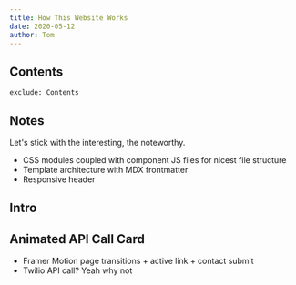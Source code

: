 ```yaml
---
title: How This Website Works
date: 2020-05-12
author: Tom
---
```


## Contents

```toc
exclude: Contents
```

## Notes

Let's stick with the interesting, the noteworthy.

- CSS modules coupled with component JS files for nicest file structure
- Template architecture with MDX frontmatter
- Responsive header

## Intro

## Animated API Call Card

- Framer Motion page transitions + active link + contact submit
- Twilio API call? Yeah why not
